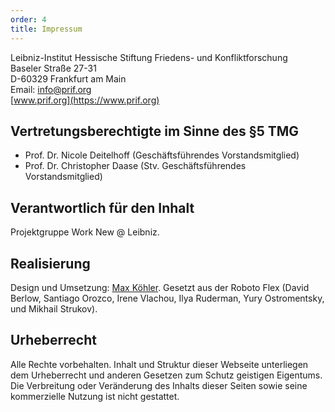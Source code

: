 ```yaml
---
order: 4
title: Impressum
---
```


Leibniz-Institut Hessische Stiftung Friedens- und Konfliktforschung\
Baseler Straße 27-31\
D-60329 Frankfurt am Main\
Email: [info@prif.org](mailto:info@prif.org)\
[www.prif.org](https://www.prif.org)

## Vertretungsberechtigte im Sinne des §5 TMG

- Prof. Dr. Nicole Deitelhoff (Geschäftsführendes Vorstandsmitglied)
- Prof. Dr. Christopher Daase (Stv. Geschäftsführendes Vorstandsmitglied)

## Verantwortlich für den Inhalt

Projektgruppe Work New @ Leibniz.

## Realisierung

Design und Umsetzung: [Max Köhler](https://www.maxkohler.com/). Gesetzt aus der Roboto Flex (David Berlow, Santiago Orozco, Irene Vlachou, Ilya Ruderman, Yury Ostromentsky, und Mikhail Strukov).

## Urheberrecht

Alle Rechte vorbehalten. Inhalt und Struktur dieser Webseite unterliegen dem Urheberrecht und anderen Gesetzen zum Schutz geistigen Eigentums. Die Verbreitung oder Veränderung des Inhalts dieser Seiten sowie seine kommerzielle Nutzung ist nicht gestattet.
